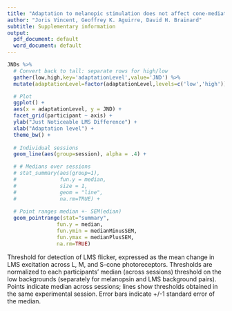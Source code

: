 ```yaml
---
title: "Adaptation to melanopic stimulation does not affect cone-mediated flicker sensitivity"
author: "Joris Vincent, Geoffrey K. Aguirre, David H. Brainard"
subtitle: Supplementary information
output:
  pdf_document: default
  word_document: default
---
```


```r
JNDs %>% 
  # Convert back to tall: separate rows for high/low
  gather(low,high,key='adaptationLevel',value='JND') %>%
  mutate(adaptationLevel=factor(adaptationLevel,levels=c('low','high'))) %>%

  # Plot
  ggplot() +
  aes(x = adaptationLevel, y = JND) +
  facet_grid(participant ~ axis) +
  ylab("Just Noticeable LMS Difference") +
  xlab("Adaptation level") +
  theme_bw() +
  
  # Individual sessions
  geom_line(aes(group=session), alpha = .4) +

  # # Medians over sessions
  # stat_summary(aes(group=1),
  #              fun.y = median,
  #              size = 1,
  #              geom = "line",
  #              na.rm=TRUE) +
  
  # Point ranges median +- SEM(edian)
  geom_pointrange(stat="summary",
                fun.y = median,
                fun.ymin = medianMinusSEM,
                fun.ymax = medianPlusSEM,
                na.rm=TRUE)
```
Threshold for detection of LMS flicker, expressed as the mean change in LMS excitation across L, M, and S-cone photoreceptors. Thresholds are normalized to each participants’ median (across sessions) threshold on the low backgrounds (separately for melanopsin and LMS background pairs). Points indicate median across sessions; lines show thresholds obtained in the same experimental session.  Error bars indicate +/-1 standard error of the median.